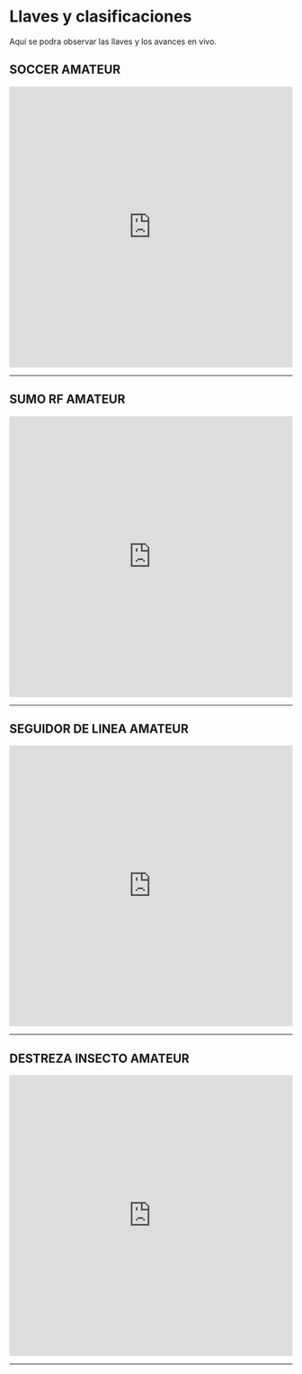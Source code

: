 # Llaves y clasificaciones

Aquí se podra observar las llaves y los avances en vivo.

## SOCCER AMATEUR

<iframe src="https://challonge.com/es/CrespiBot2025SoccerAmateur/module" width="100%" height="500" frameborder="0" scrolling="auto" allowtransparency="true"></iframe>

---

## SUMO RF AMATEUR

<iframe src="https://challonge.com/es/CrespiBot2025SumoAmateur/module" width="100%" height="500" frameborder="0" scrolling="auto" allowtransparency="true"></iframe>

---

## SEGUIDOR DE LINEA AMATEUR

<iframe src="https://challonge.com/es/CrespiBot2025SeguidorLinea/module" width="100%" height="500" frameborder="0" scrolling="auto" allowtransparency="true"></iframe>

---

## DESTREZA INSECTO AMATEUR
<iframe src="https://challonge.com/es/CrespiBot2025InsectosAmateur/module" width="100%" height="500" frameborder="0" scrolling="auto" allowtransparency="true"></iframe>

---